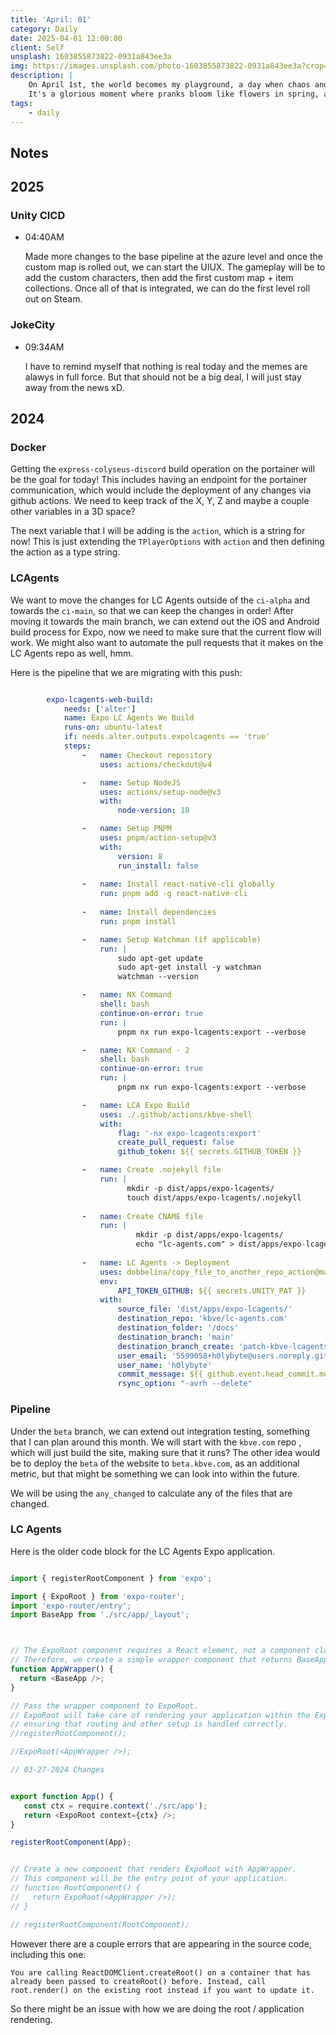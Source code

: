 ```yaml
---
title: 'April: 01'
category: Daily
date: 2025-04-01 12:00:00
client: Self
unsplash: 1603855873822-0931a843ee3a
img: https://images.unsplash.com/photo-1603855873822-0931a843ee3a?crop=entropy&cs=srgb&fm=jpg&ixid=MnwzNjM5Nzd8MHwxfHJhbmRvbXx8fHx8fHx8fDE2ODE3NDg2ODY&ixlib=rb-4.0.3&q=85
description: |
    On April 1st, the world becomes my playground, a day when chaos and laughter intertwine, and everyone gets a taste of shaco's delight. 
    It's a glorious moment where pranks bloom like flowers in spring, a reminder to dance on the edge of madness and never, ever play it safe.
tags:
    - daily
---
```



## Notes

## 2025

### Unity CICD

-   04:40AM

    Made more changes to the base pipeline at the azure level and once the custom map is rolled out, we can start the UIUX.
    The gameplay will be to add the custom characters, then add the first custom map + item collections.
    Once all of that is integrated, we can do the first level roll out on Steam.

### JokeCity

-   09:34AM

    I have to remind myself that nothing is real today and the memes are alawys in full force.
    But that should not be a big deal, I will just stay away from the news xD.


## 2024

### Docker

Getting the `express-colyseus-discord` build operation on the portainer will be the goal for today!
This includes having an endpoint for the portainer communication, which would include the deployment of any changes via github actions.
We need to keep track of the X, Y, Z and maybe a couple other variables in a 3D space?

The next variable that I will be adding is the `action`, which is a string for now!
This is just extending the `TPlayerOptions` with `action` and then defining the action as a type string.



### LCAgents

We want to move the changes for LC Agents outside of the `ci-alpha` and towards the `ci-main`, so that we can keep the changes in order!
After moving it towards the main branch, we can extend out the iOS and Android build process for Expo, now we need to make sure that the current flow will work.
We might also want to automate the pull requests that it makes on the LC Agents repo as well, hmm.

Here is the pipeline that we are migrating with this push:

```yaml

        expo-lcagents-web-build:
            needs: ['alter']
            name: Expo LC Agents We Build
            runs-on: ubuntu-latest
            if: needs.alter.outputs.expolcagents == 'true'
            steps:
                -   name: Checkout repository
                    uses: actions/checkout@v4

                -   name: Setup NodeJS
                    uses: actions/setup-node@v3
                    with:
                        node-version: 18

                -   name: Setup PNPM
                    uses: pnpm/action-setup@v3
                    with:
                        version: 8
                        run_install: false
                
                -   name: Install react-native-cli globally
                    run: pnpm add -g react-native-cli
                      
                -   name: Install dependencies
                    run: pnpm install

                -   name: Setup Watchman (if applicable)
                    run: |
                        sudo apt-get update
                        sudo apt-get install -y watchman
                        watchman --version

                -   name: NX Command
                    shell: bash
                    continue-on-error: true
                    run: |
                        pnpm nx run expo-lcagents:export --verbose    

                -   name: NX Command - 2
                    shell: bash
                    continue-on-error: true
                    run: |
                        pnpm nx run expo-lcagents:export --verbose 

                -   name: LCA Expo Build
                    uses: ./.github/actions/kbve-shell
                    with:
                        flag: '-nx expo-lcagents:export'
                        create_pull_request: false
                        github_token: ${{ secrets.GITHUB_TOKEN }}

                -   name: Create .nojekyll file
                    run: |
                          mkdir -p dist/apps/expo-lcagents/
                          touch dist/apps/expo-lcagents/.nojekyll
                          
                -   name: Create CNAME file
                    run: |
                            mkdir -p dist/apps/expo-lcagents/
                            echo "lc-agents.com" > dist/apps/expo-lcagents/CNAME
            
                -   name: LC Agents -> Deployment
                    uses: dobbelina/copy_file_to_another_repo_action@main
                    env:
                        API_TOKEN_GITHUB: ${{ secrets.UNITY_PAT }}
                    with:
                        source_file: 'dist/apps/expo-lcagents/'
                        destination_repo: 'kbve/lc-agents.com'
                        destination_folder: '/docs'
                        destination_branch: 'main'
                        destination_branch_create: 'patch-kbve-lcagents-deploy'
                        user_email: '5599058+h0lybyte@users.noreply.github.com'
                        user_name: 'h0lybyte'
                        commit_message: ${{ github.event.head_commit.message }}
                        rsync_option: "-avrh --delete"

```


### Pipeline

Under the `beta` branch, we can extend out integration testing, something that I can plan around this month. 
We will start with the `kbve.com` repo , which will just build the site, making sure that it runs?
The other idea would be to deploy the `beta` of the website to `beta.kbve.com`, as an additional metric, but that might be something we can look into within the future.

We will be using the `any_changed` to calculate any of the files that are changed.



### LC Agents

Here is the older code block for the LC Agents Expo application.

```js

import { registerRootComponent } from 'expo';

import { ExpoRoot } from 'expo-router';
import 'expo-router/entry';
import BaseApp from './src/app/_layout';



// The ExpoRoot component requires a React element, not a component class or function directly.
// Therefore, we create a simple wrapper component that returns BaseApp.
function AppWrapper() {
  return <BaseApp />;
}

// Pass the wrapper component to ExpoRoot.
// ExpoRoot will take care of rendering your application within the Expo environment,
// ensuring that routing and other setup is handled correctly.
//registerRootComponent();

//ExpoRoot(<AppWrapper />);

// 03-27-2024 Changes


export function App() {
   const ctx = require.context('./src/app');
   return <ExpoRoot context={ctx} />;
}

registerRootComponent(App);


// Create a new component that renders ExpoRoot with AppWrapper.
// This component will be the entry point of your application.
// function RootComponent() {
//   return ExpoRoot(<AppWrapper />);
// }

// registerRootComponent(RootComponent);
```

However there are a couple errors that are appearing in the source code, including this one: 

`You are calling ReactDOMClient.createRoot() on a container that has already been passed to createRoot() before. Instead, call root.render() on the existing root instead if you want to update it.`

So there might be an issue with how we are doing the root / application rendering.

